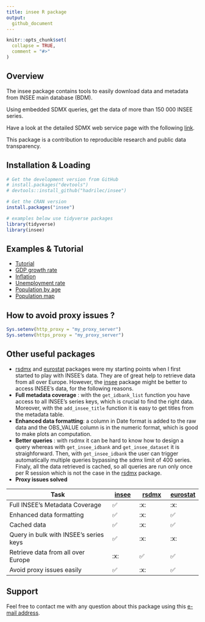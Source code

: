 ---
title: insee R package
output: 
  github_document
---

```{r, echo = FALSE}
knitr::opts_chunk$set(
  collapse = TRUE,
  comment = "#>"
)

```

<!-- <br> -->

<!-- [![CRAN status](https://www.r-pkg.org/badges/version/insee)](https://cran.r-project.org/package=insee) -->
<!-- [![CRAN checks](https://cranchecks.info/badges/worst/insee)](https://cran.r-project.org/web/checks/check_results_insee.html) -->
<!-- [![Codecov test coverage](https://codecov.io/gh/hadrilec/insee/branch/master/graph/badge.svg)](https://codecov.io/gh/hadrilec/insee?branch=master) -->
<!-- [![lifecycle](https://img.shields.io/badge/lifecycle-maturing-blue.svg)](https://www.tidyverse.org/lifecycle/#maturing) -->
<!-- [![Downloads](https://cranlogs.r-pkg.org/badges/grand-total/insee)](https://cran.r-project.org/package=insee) -->
<!-- [![Downloads](https://cranlogs.r-pkg.org/badges/insee)](https://cran.r-project.org/package=insee) -->
<!-- [![Project Status: Active – The project has reached a stable, usable state and is being actively developed.](https://www.repostatus.org/badges/latest/active.svg)](https://www.repostatus.org/) -->
<!-- [![Build Status](https://travis-ci.com/hadrilec/insee.svg?branch=master)](https://travis-ci.org/hadrilec/insee) -->
<!-- [![R build status](https://github.com/hadrilec/insee/workflows/R-CMD-check/badge.svg)](https://github.com/hadrilec/insee/actions) -->

<!-- <br> -->

## Overview

The insee package contains tools to easily download data and metadata from INSEE main database (BDM). 

Using embedded SDMX queries, get the data of more than 150 000 INSEE series.

Have a look at the detailed SDMX web service page with the following [link](https://www.insee.fr/en/information/2868055).

This package is a contribution to reproducible research and public data  transparency.

## Installation & Loading
```{r eval = FALSE}
# Get the development version from GitHub
# install.packages("devtools")
# devtools::install_github("hadrilec/insee")

# Get the CRAN version
install.packages("insee")

# examples below use tidyverse packages 
library(tidyverse)
library(insee)
```

## Examples & Tutorial

* [Tutorial](https://hadrilec.github.io/insee/articles/insee.html)
* [GDP growth rate](https://hadrilec.github.io/insee/articles/v2_gdp-vignettes.html)
* [Inflation](https://hadrilec.github.io/insee/articles/v3_inflation-vignettes.html)
* [Unemployment rate](https://hadrilec.github.io/insee/articles/v4_unem-vignettes.html)
* [Population by age](https://hadrilec.github.io/insee/articles/v5_pop-vignettes.html)
* [Population map](https://hadrilec.github.io/insee/articles/v6_pop_map-vignettes.html)

## How to avoid proxy issues ?
```{r proxy, eval=FALSE}
Sys.setenv(http_proxy = "my_proxy_server")
Sys.setenv(https_proxy = "my_proxy_server")
```

## Other useful packages

- [rsdmx](https://CRAN.R-project.org/package=rsdmx) and [eurostat](https://CRAN.R-project.org/package=eurostat) packages were my starting points when I first started to play with INSEE's data. They are of great help to retrieve data from all over Europe. However, the [insee](https://CRAN.R-project.org/package=insee) package might be better to access INSEE's data, for the following reasons.
- **Full metadata coverage** : with the `get_idbank_list` function you have access to all INSEE's series keys, which is crucial to find the right data. Moreover, with the `add_insee_title` function it is easy to get titles from the metadata table.
- **Enhanced data formatting**: a column in Date format is added to the raw data and the OBS_VALUE column is in the numeric format, which is good to make plots an computation.
- **Better queries** : with rsdmx it can be hard to know how to design a query whereas with `get_insee_idbank` and `get_insee_dataset` it is straighforward. Then, with `get_insee_idbank` the user can trigger automatically multiple queries bypassing the sdmx limit of 400 series. Finaly, all the data retrieved is cached, so all queries are run only once per R session which is not the case in the [rsdmx](https://CRAN.R-project.org/package=rsdmx) package.
- **Proxy issues solved**

<center>

| Task                         | [insee](https://CRAN.R-project.org/package=insee) | [rsdmx](https://CRAN.R-project.org/package=rsdmx) | [eurostat](https://CRAN.R-project.org/package=eurostat) |
|------------------------------|--------|---------|---------|
| Full INSEE's Metadata Coverage             |  ✅  |  :x:  |  :x:  |  
| Enhanced data formatting                   |  ✅  |  :x:  |  ✅   |  :
| Cached data                                |  ✅  |  :x:  |  ✅    |
| Query in bulk with INSEE's series keys     |  ✅  |  :x:  |  :x:  |  
| Retrieve data from all over Europe         |  :x:  |  ✅  |   ✅    |   
| Avoid proxy issues easily                  |   ✅  | :x:|     ✅  ||

</center>


## Support
Feel free to contact me with any question about this package using this [e-mail address](mailto:hadrien.leclerc@insee.fr?subject=[r-package][insee]).
